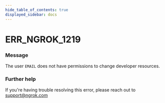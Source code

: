 ```yaml
---
hide_table_of_contents: true
displayed_sidebar: docs
---
```



# ERR_NGROK_1219

### Message

The user `EMAIL` does not have permissions to change developer resources.

<ErrorDetails error="err_ngrok_1219" />

### Further help

If you're having trouble resolving this error, please reach out to [support@ngrok.com](mailto:support@ngrok.com?subject=Help%20with%20ERR_NGROK_1219)

